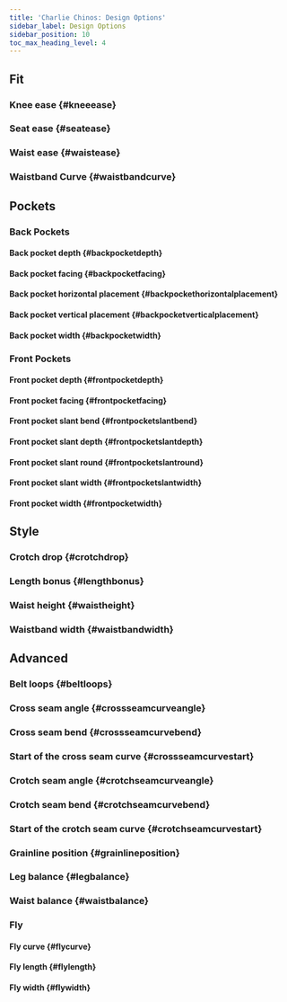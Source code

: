 ```yaml
---
title: 'Charlie Chinos: Design Options'
sidebar_label: Design Options
sidebar_position: 10
toc_max_heading_level: 4
---
```



<!---------------------------------->

## Fit

### Knee ease {#kneeease}

<Kneeease />

### Seat ease {#seatease}

<Seatease />

### Waist ease {#waistease}

<Waistease />

### Waistband Curve {#waistbandcurve}

<Waistbandcurve />

<!---------------------------------->

## Pockets

<!------------->

### Back Pockets

#### Back pocket depth {#backpocketdepth}

<Backpocketdepth />

#### Back pocket facing {#backpocketfacing}

<Backpocketfacing />

#### Back pocket horizontal placement {#backpockethorizontalplacement}

<Backpockethorizontalplacement />

#### Back pocket vertical placement {#backpocketverticalplacement}

<Backpocketverticalplacement />

#### Back pocket width {#backpocketwidth}

<Backpocketwidth />

<!------------->

### Front Pockets

#### Front pocket depth {#frontpocketdepth}

<Frontpocketdepth />

#### Front pocket facing {#frontpocketfacing}

<Frontpocketfacing />

#### Front pocket slant bend {#frontpocketslantbend}

<Frontpocketslantbend />

#### Front pocket slant depth {#frontpocketslantdepth}

<Frontpocketslantdepth />

#### Front pocket slant round {#frontpocketslantround}

<Frontpocketslantround />

#### Front pocket slant width {#frontpocketslantwidth}

<Frontpocketslantwidth />

#### Front pocket width {#frontpocketwidth}

<Frontpocketwidth />

<!---------------------------------->

## Style

### Crotch drop {#crotchdrop}

<Crotchdrop />

### Length bonus {#lengthbonus}

<Lengthbonus />

### Waist height {#waistheight}

<Waistheight />

### Waistband width {#waistbandwidth}

<Waistbandwidth />

<!---------------------------------->

## Advanced

### Belt loops {#beltloops}

<Beltloops />

### Cross seam angle {#crossseamcurveangle}

<Crossseamcurveangle />

### Cross seam bend {#crossseamcurvebend}

<Crossseamcurvebend />

### Start of the cross seam curve {#crossseamcurvestart}

<Crossseamcurvestart />

### Crotch seam angle {#crotchseamcurveangle}

<Crotchseamcurveangle />

### Crotch seam bend {#crotchseamcurvebend}

<Crotchseamcurvebend />

### Start of the crotch seam curve {#crotchseamcurvestart}

<Crotchseamcurvestart />

### Grainline position {#grainlineposition}

<Grainlineposition />

### Leg balance {#legbalance}

<Legbalance />

### Waist balance {#waistbalance}

<Waistbalance />

<!------------->

### Fly

#### Fly curve {#flycurve}

<Flycurve />

#### Fly length {#flylength}

<Flylength />

#### Fly width {#flywidth}

<Flywidth />
